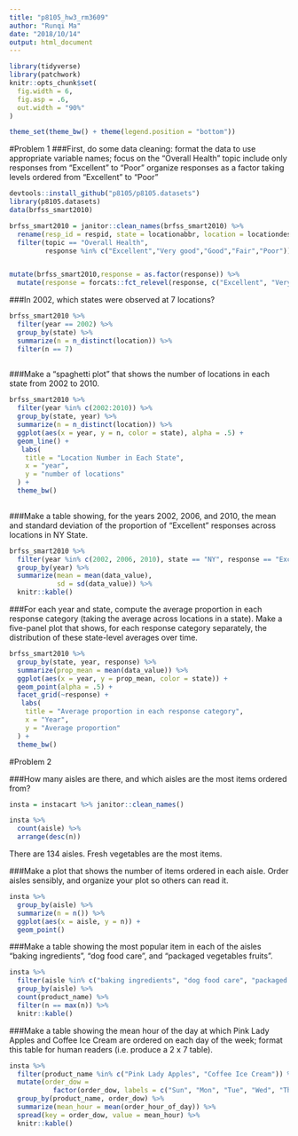 ```yaml
---
title: "p8105_hw3_rm3609"
author: "Runqi Ma"
date: "2018/10/14"
output: html_document
---
```



```r
library(tidyverse)
library(patchwork)
knitr::opts_chunk$set(
  fig.width = 6,
  fig.asp = .6,
  out.width = "90%"
)

theme_set(theme_bw() + theme(legend.position = "bottom"))
```

#Problem 1 
###First, do some data cleaning:
format the data to use appropriate variable names;
focus on the “Overall Health” topic
include only responses from “Excellent” to “Poor”
organize responses as a factor taking levels ordered from “Excellent” to “Poor”

```r
devtools::install_github("p8105/p8105.datasets")
library(p8105.datasets)
data(brfss_smart2010)

brfss_smart2010 = janitor::clean_names(brfss_smart2010) %>% 
  rename(resp_id = respid, state = locationabbr, location = locationdesc) %>% 
  filter(topic == "Overall Health", 
         response %in% c("Excellent","Very good","Good","Fair","Poor"))


mutate(brfss_smart2010,response = as.factor(response)) %>% 
  mutate(response = forcats::fct_relevel(response, c("Excellent", "Very good", "Good", "Fair", "Poor")))

```


###In 2002, which states were observed at 7 locations?
```r
brfss_smart2010 %>% 
  filter(year == 2002) %>% 
  group_by(state) %>% 
  summarize(n = n_distinct(location)) %>% 
  filter(n == 7)
  
```

###Make a “spaghetti plot” that shows the number of locations in each state from 2002 to 2010.
```r
brfss_smart2010 %>% 
  filter(year %in% c(2002:2010)) %>% 
  group_by(state, year) %>% 
  summarize(n = n_distinct(location)) %>% 
  ggplot(aes(x = year, y = n, color = state), alpha = .5) +
  geom_line() +
   labs(
    title = "Location Number in Each State",
    x = "year",
    y = "number of locations"
  ) + 
  theme_bw()
  
```

###Make a table showing, for the years 2002, 2006, and 2010, the mean and standard deviation of the proportion of “Excellent” responses across locations in NY State.
```r
brfss_smart2010 %>% 
  filter(year %in% c(2002, 2006, 2010), state == "NY", response == "Excellent" ) %>%
  group_by(year) %>% 
  summarize(mean = mean(data_value),
            sd = sd(data_value)) %>% 
  knitr::kable()
```

###For each year and state, compute the average proportion in each response category (taking the average across locations in a state). Make a five-panel plot that shows, for each response category separately, the distribution of these state-level averages over time.
```r
brfss_smart2010 %>% 
  group_by(state, year, response) %>% 
  summarize(prop_mean = mean(data_value)) %>% 
  ggplot(aes(x = year, y = prop_mean, color = state)) +
  geom_point(alpha = .5) +
  facet_grid(~response) +
   labs(
    title = "Average proportion in each response category",
    x = "Year",
    y = "Average proportion"
  ) + 
  theme_bw()
```

#Problem 2

###How many aisles are there, and which aisles are the most items ordered from?
```r
insta = instacart %>% janitor::clean_names() 

insta %>% 
  count(aisle) %>% 
  arrange(desc(n))
```

There are 134 aisles. Fresh vegetables are the most items.

###Make a plot that shows the number of items ordered in each aisle. Order aisles sensibly, and organize your plot so others can read it.
```r
insta %>% 
  group_by(aisle) %>% 
  summarize(n = n()) %>% 
  ggplot(aes(x = aisle, y = n)) +
  geom_point()
```

###Make a table showing the most popular item in each of the aisles “baking ingredients”, “dog food care”, and “packaged vegetables fruits”.
```r
insta %>%
  filter(aisle %in% c("baking ingredients", "dog food care", "packaged vegetables fruits")) %>% 
  group_by(aisle) %>%
  count(product_name) %>%
  filter(n == max(n)) %>% 
  knitr::kable()
```

###Make a table showing the mean hour of the day at which Pink Lady Apples and Coffee Ice Cream are ordered on each day of the week; format this table for human readers (i.e. produce a 2 x 7 table).
```r
insta %>%
  filter(product_name %in% c("Pink Lady Apples", "Coffee Ice Cream")) %>%
  mutate(order_dow = 
           factor(order_dow, labels = c("Sun", "Mon", "Tue", "Wed", "Thu", "Fri", "Sat"))) %>% 
  group_by(product_name, order_dow) %>%
  summarize(mean_hour = mean(order_hour_of_day)) %>% 
  spread(key = order_dow, value = mean_hour) %>% 
  knitr::kable()
```


